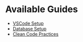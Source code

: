 # Available Guides

- [VSCode Setup](/guides/vscode)
- [Database Setup](/guides/database)
- [Clean Code Practices](/guides/clean-code)
